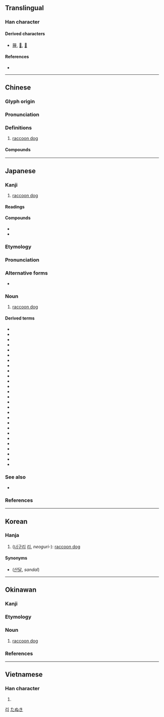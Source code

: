 {{character info/new}}
{{also|貍}}
==Translingual==

===Han character===
{{Han char|rn=94|rad=犬|as=07|sn=10|four=46214|canj=KHWG|ids=⿰犭里}}

====Derived characters====
* [[䔆]], [[𩮞]], [[𢟆]]

====References====
* {{Han ref|kx=0711.290|dkj=20427|dj=1123.270|hdz=21348.110|uh=72F8|ud=29432|bh=AF57|bd=44887}}

----

==Chinese==
{{zh-forms}}

===Glyph origin===
{{Han etym}}

===Pronunciation===
{{zh-pron
|m=lí
|c=lei4
|j=li1
|md=lì
|mn=lî
|w=3li
|x=li2
|mc=y
|oc=y
|cat=n
}}

===Definitions===
{{zh-hanzi}}

# [[raccoon dog]]

====Compounds====
{{zh-der|以狸餌鼠|果子狸|河狸|海狸|海狸鼠|狐狸|狐狸尾巴|狐狸狗|狐狸精|狸子|狸狌|狸藻|狸貓|發屋求狸|老狐狸|花狸狐哨|花面狸|野狐狸}}

{{zh-cat|Canids}}

----

==Japanese==

===Kanji===
{{ja-kanji|grade=|rs=犬07}}

# [[raccoon dog]]

====Readings====
{{ja-readings|goon=り|kanon=り|kun=たぬき-}}

====Compounds====
{{der-top|Compounds}}
* {{ja-r|海狸|かいり}}
* {{ja-r|狐狸|こり}}
{{der-bottom}}

===Etymology===
{{wikipedia|lang=ja}}
{{ja-kanjitab|たぬき|yomi=k}}
{{rfe|lang=ja}}

===Pronunciation===
{{ja-pron|y=k|たぬき|acc=1|acc_ref=DJR,NHK}}

===Alternative forms===
* {{ja-l|貍}}

===Noun===
{{ja-noun|たぬき|タヌキ}}

# [[raccoon dog]]

====Derived terms====
{{der-top}}
* {{ja-r|岩狸|いわだぬき}}
* {{ja-r|海狸|うみだぬき}}
* {{ja-r|同じ穴の狸|おなじ あな の たぬき}}
* {{ja-r|隠狸|かくしだぬき}}
* {{ja-r|狐と狸|きつね と たぬき}}
* {{ja-r|狐と狸の化かし合い|きつね と たぬき の ばかし あい}}
* {{ja-r|豺狼路に当たれり，安んぞ狐狸を問わん|さいろう みち に あたれり，いずくんぞ こり を とわん}}
* {{ja-r|狸饂飩|たぬきうどん}}
* {{ja-r|狸親父|たぬきおやじ}}
* {{ja-r|狸顔|たぬきがお}}
* {{ja-r|狸小路|^たぬきこうじ}}
* {{ja-r|狸汁|たぬきじる}}
* {{ja-r|狸蕎麦|たぬきそば}}
* {{ja-r|狸寝入り|たぬきねいり}}
* {{ja-r|狸の睾丸八畳敷|たぬき の きんたま はちじょうじき}}
* {{ja-r|狸の燭台|たぬき の しょくだい}}
* {{ja-r|狸の腹鼓|たぬき の はらつづみ}}
* {{ja-r|狸腹鼓|たぬき の はらつづみ}}
* {{ja-r|狸囃子|たぬきばやし}}
* {{ja-r|狸笛|たぬきぶえ}}
* {{ja-r|狸掘り|たぬきぼり}}
* {{ja-r|狸豆|たぬきまめ}}
* {{ja-r|狸藻|たぬきも}}
* {{ja-r|取らぬ狸の皮算用|とらぬ たぬき の かわざんよう}}
* {{ja-r|古狸|ふるだぬき}}
* {{ja-r|本土狸|ほんどたぬき}}
* {{ja-r|豆狸|まめだぬき}}
{{der-bottom}}

===See also===
* {{ja-r|洗%熊|アライ%グマ|[[raccoon]]}}

===References===
<references/>

{{topics|ja|Canids|sort=たぬき}}

----

==Korean==

===Hanja===
{{ko-hanja|hangeul=[[리]]>[[이]]|eumhun=|rv=ri>i|mr=ri>i|y=li>i}}

# ([[너구리]] [[리]], ''neoguri-''): [[raccoon dog]]

====Synonyms====
* {{l|ko|山獺}} ([[산달]], ''sandal'')

[[Category:Hanja readings|리]]

----

==Okinawan==

===Kanji===
{{head|ryu|kanji|hiragana|たぬき|romaji|tanuki}}

===Etymology===
{{ryu-OG|63|たぬき}}

===Noun===
{{head|ryu|noun|hiragana|たぬき|romaji|tanuki}}

# [[raccoon dog]]

===References===
<references/>

[[Category:ryu:Canids|たぬき]]

----

==Vietnamese==

===Han character===
{{vi-hantu|li|rs=犬07}}

# {{defn|lang=vi|sort=犬07}}